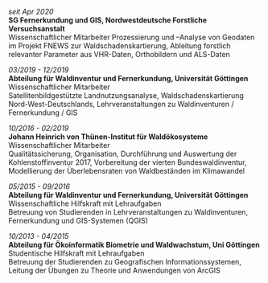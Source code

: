 
*seit Apr 2020*  
**SG Fernerkundung und GIS, Nordwestdeutsche Forstliche Versuchsanstalt**  
Wissenschaftlicher Mitarbeiter 
Prozessierung und –Analyse von Geodaten im Projekt FNEWS zur Waldschadenskartierung, Ableitung forstlich relevanter Parameter aus VHR-Daten, Orthobildern und ALS-Daten

*03/2019 - 12/2019*  
**Abteilung für Waldinventur und Fernerkundung, Universität Göttingen**  
Wissenschaftlicher Mitarbeiter  
Satellitenbildgestützte Landnutzungsanalyse, Waldschadenskartierung Nord-West-Deutschlands, Lehrveranstaltungen zu Waldinventuren / Fernerkundung / GIS

*10/2016 - 02/2019*  
**Johann Heinrich von Thünen-Institut für Waldökosysteme**  
Wissenschaftlicher Mitarbeiter  
Qualitätssicherung, Organisation, Durchführung und Auswertung der Kohlenstoffinventur 2017, Vorbereitung der vierten Bundeswaldinventur, Modellierung der Überlebensraten von Waldbeständen im Klimawandel 

*05/2015	- 09/2016*  
**Abteilung für Waldinventur und Fernerkundung, Universität Göttingen**  
Wissenschaftliche Hilfskraft mit Lehraufgaben  
Betreuung von Studierenden in Lehrveranstaltungen zu Waldinventuren, Fernerkundung und GIS-Systemen (QGIS)

*10/2013 - 04/2015*  
**Abteilung für Ökoinformatik Biometrie und Waldwachstum, Uni Göttingen**  
Studentische Hilfskraft mit Lehraufgaben  
Betreuung der Studierenden zu Geografischen Informationssystemen, Leitung der Übungen zu Theorie und Anwendungen von ArcGIS
